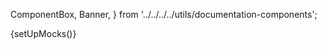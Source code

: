   ComponentBox,
  Banner,
} from '../../../../utils/documentation-components';

{setUpMocks()}

<Meta
  title="Modular Checkout/Sub-components/Apple Pay"
  Components="justifi-apple-pay"
  of={Story}
/>

<Title />

<Banner
  title="Coming soon!"
  message="This is a preview of what is to come in an upcoming version."
/>

---

Renders an Apple Pay button for eligible devices and orchestrates the Apple Pay flow. Designed to be used within `justifi-modular-checkout`.

## Props

<ArgTypes of={Story} />

## Events

- `applePayStarted`
- `applePayCompleted`
- `applePayCancelled`
- `applePayError`

### Event detail shapes

- `applePayCompleted`
  - Detail: `{ success: boolean; token?: IApplePayToken; paymentMethodId?: string; error?: any }`
- `applePayError`
  - Detail: `{ error: string; code: string }`
  - `code` values: `APPLE_PAY_CONFIG_ERROR`, `APPLE_PAY_NOT_SUPPORTED`, `APPLE_PAY_NOT_AVAILABLE`, `APPLE_PAY_INITIALIZATION_ERROR`, `APPLE_PAY_PAYMENT_FAILED`

### Listening for events

```ts
const applePay = document.querySelector('justifi-apple-pay');

applePay.addEventListener(
  'applePayError',
  (event: CustomEvent<{ error: string; code: string }>) => {
    console.error('Apple Pay error', event.detail.error, event.detail.code);
  }
);

applePay.addEventListener(
  'applePayCompleted',
  (event: CustomEvent<{ success: boolean; paymentMethodId?: string }>) => {
    if (event.detail.success) {
      console.log('Apple Pay tokenized', event.detail.paymentMethodId);
    }
  }
);
```

## Supported Browsers

- Safari 10.0+ (macOS)
- Safari 10.0+ (iOS)
- Chrome (iOS)
- Firefox (iOS)

> **Note:** Browser support for Apple Pay is determined by Apple's implementation and may vary based on device capabilities and Apple Pay availability in your region.


